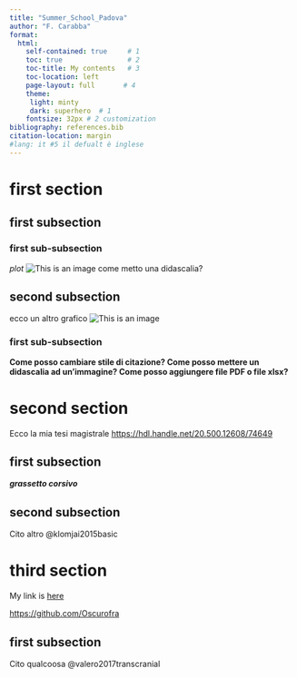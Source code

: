 ```yaml
---
title: "Summer_School_Padova"
author: "F. Carabba"
format: 
  html:
    self-contained: true     # 1
    toc: true                # 2   
    toc-title: My contents   # 3
    toc-location: left
    page-layout: full       # 4
    theme:
     light: minty
     dark: superhero  # 1
    fontsize: 32px # 2 customization
bibliography: references.bib
citation-location: margin
#lang: it #5 il defualt è inglese
---
```



# first section

## first subsection

### first sub-subsection

*plot* ![This is an image](Picture/plot1.png) 
come metto una didascalia?

## second subsection

ecco un altro grafico ![This is an image](Picture/plot25.png)


### first sub-subsection

**Come posso cambiare stile di citazione? Come posso mettere un didascalia ad un'immagine? Come posso aggiungere file PDF o file xlsx?**

# second section

Ecco la mia tesi magistrale <https://hdl.handle.net/20.500.12608/74649>

## first subsection

***grassetto corsivo***

## second subsection

Cito altro @klomjai2015basic

# third section

My link is [here](https://github.com/Oscurofra)

<https://github.com/Oscurofra>

## first subsection
Cito qualcoosa @valero2017transcranial


